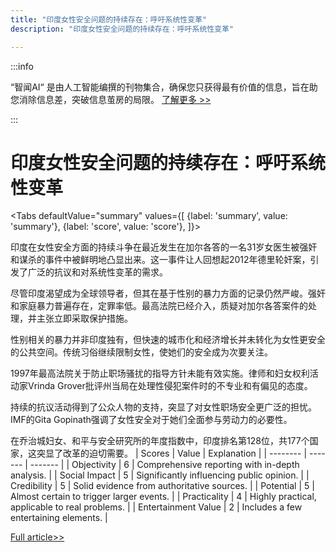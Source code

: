 ```yaml
---
title: "印度女性安全问题的持续存在：呼吁系统性变革"
description: "印度女性安全问题的持续存在：呼吁系统性变革"

---
```



:::info

“智闻AI“ 是由人工智能编撰的刊物集合，确保您只获得最有价值的信息，旨在助您消除信息差，突破信息茧房的局限。  [了解更多 >>](/)

:::

# 印度女性安全问题的持续存在：呼吁系统性变革


<Tabs
	defaultValue="summary"
	values={[
	{label: 'summary', value: 'summary'},
	{label: 'score', value: 'score'},
]}>
<TabItem value="summary">


印度在女性安全方面的持续斗争在最近发生在加尔各答的一名31岁女医生被强奸和谋杀的事件中被鲜明地凸显出来。这一事件让人回想起2012年德里轮奸案，引发了广泛的抗议和对系统性变革的需求。

尽管印度渴望成为全球领导者，但其在基于性别的暴力方面的记录仍然严峻。强奸和家庭暴力普遍存在，定罪率低。最高法院已经介入，质疑对加尔各答案件的处理，并主张立即采取保护措施。

性别相关的暴力并非印度独有，但快速的城市化和经济增长并未转化为女性更安全的公共空间。传统习俗继续限制女性，使她们的安全成为次要关注。

1997年最高法院关于防止职场骚扰的指导方针未能有效实施。律师和妇女权利活动家Vrinda Grover批评州当局在处理性侵犯案件时的不专业和有偏见的态度。

持续的抗议活动得到了公众人物的支持，突显了对女性职场安全更广泛的担忧。IMF的Gita Gopinath强调了女性安全对于她们全面参与劳动力的必要性。

在乔治城妇女、和平与安全研究所的年度指数中，印度排名第128位，共177个国家，这突显了改革的迫切需要。
</TabItem>
<TabItem value="score">
	| Scores     | Value   | Explanation |
	| -------- | ------- | ------- |
	| Objectivity  | 6    | Comprehensive reporting with in-depth analysis.    |
	| Social Impact | 5     | Significantly influencing public opinion.    |
	| Credibility    | 5    | Solid evidence from authoritative sources.    |
	| Potential    | 5    | Almost certain to trigger larger events.    |
	| Practicality    | 4    | Highly practical, applicable to real problems.    |
	| Entertainment Value    | 2    | Includes a few entertaining elements.    |
</TabItem>
</Tabs>

[Full article>>](https://www.nytimes.com/2024/08/22/world/asia/india-women-safety-rape.html)

